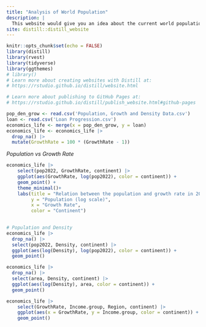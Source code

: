 ```yaml
---
title: "Analysis of World Population"
description: |
  This website would give you an idea about the current world population and different indices based upon population.
site: distill::distill_website
---
```


```r
knitr::opts_chunk$set(echo = FALSE)
library(distill)
library(rvest)
library(tidyverse)
library(ggthemes)
# library()
# Learn more about creating websites with Distill at:
# https://rstudio.github.io/distill/website.html

# Learn more about publishing to GitHub Pages at:
# https://rstudio.github.io/distill/publish_website.html#github-pages

pop_den_grow <- read.csv('Population, Growth and Density Data.csv')
loan <- read.csv('Loan Progression.csv')
economics_life <- merge(x = pop_den_grow, y = loan)
economics_life <- economics_life |>
  drop_na() |>
  mutate(GrowthRate = 100 * (GrowthRate - 1))
```

*Population vs Growth Rate*

```r
economics_life |>
    select(pop2022, GrowthRate, continent) |>
    ggplot(aes(GrowthRate, log(pop2022), color = continent)) +
    geom_point() +
    theme_minimal()+
    labs(title = "Relation between the population and growth rate in 2022",
         y = "Population (log scale)",
         x = "Growth Rate",
         color = "Continent")
    
```

```r

# Population and Density
economics_life |>
  drop_na() |>
  select(pop2022, Density, continent) |>
  ggplot(aes(log(Density), log(pop2022), color = continent)) +
  geom_point()

```

```r
economics_life |>
  drop_na() |>
  select(area, Density, continent) |>
  ggplot(aes(log(Density), area, color = continent)) +
  geom_point()

```
```r
economics_life |>
    select(GrowthRate, Income.group, Region, continent) |>
    ggplot(aes(x = GrowthRate, y = Income.group, color = continent)) +
    geom_point()
```

